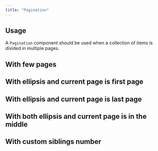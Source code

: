 ```yaml
---
title: "Pagination"
---
```



## Usage

A <code>Pagination</code> component should be used when a collection of items is divided in multiple pages.

## With few pages

<Pagination current={1} last={4} renderLink={renderLink} />

## With ellipsis and current page is first page

<Pagination current={1} last={10} renderLink={renderLink} />

## With ellipsis and current page is last page

<Pagination current={10} last={10} renderLink={renderLink} />

## With both ellipsis and current page is in the middle

<Pagination current={25} last={50} renderLink={renderLink} />

## With custom siblings number

<Pagination
  current={25}
  last={50}
  renderLink={renderLink}
  siblings={3}
/>
